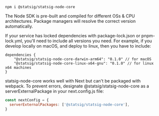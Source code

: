 ```shell
npm i @statsig/statsig-node-core
```

The Node SDK is pre-built and compiled for different OSs & CPU architectures. Package managers will resolve the correct version automatically.

<AccordionGroup>
<Accordion title="Frozen Lockfile Setup">
If your service has locked dependencies with package-lock.json or pnpm-lock.yml, you'll need to include all versions you need. For example, if you develop locally on macOS, and deploy to linux, then you have to include:

```
dependencies {
    "@statsig/statsig-node-core-darwin-arm64": "0.1.0" // for macOS
    "@statsig/statsig-node-core-linux-x64-gnu": "0.1.0" // for linux x64 machines
}
```
</Accordion>
<Accordion title="Usage with Next.js">

statsig-node-core works well with Next but can't be packaged with webpack. To prevent errors, designate @statsig/statsig-node-core as a serverExternalPackage in your next.config.js file:
```jsx
const nextConfig = {
  serverExternalPackages: ['@statsig/statsig-node-core'],
}
```
</Accordion>
</AccordionGroup>

